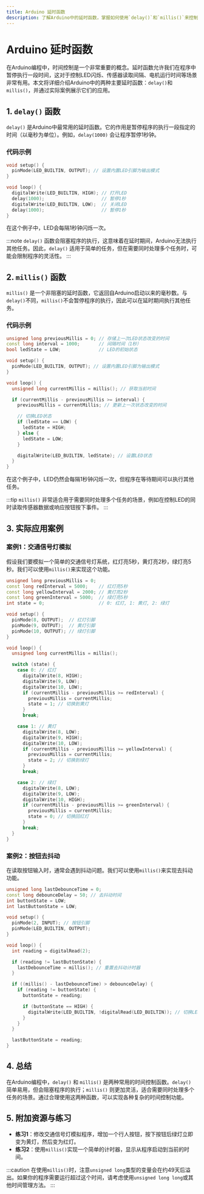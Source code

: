 ```yaml
---
title: Arduino 延时函数
description: 了解Arduino中的延时函数，掌握如何使用`delay()`和`millis()`来控制程序的时间流程。
---
```


# Arduino 延时函数

在Arduino编程中，时间控制是一个非常重要的概念。延时函数允许我们在程序中暂停执行一段时间，这对于控制LED闪烁、传感器读取间隔、电机运行时间等场景非常有用。本文将详细介绍Arduino中的两种主要延时函数：`delay()`和`millis()`，并通过实际案例展示它们的应用。

## 1. `delay()` 函数

`delay()` 是Arduino中最常用的延时函数。它的作用是暂停程序的执行一段指定的时间（以毫秒为单位）。例如，`delay(1000)` 会让程序暂停1秒钟。

### 代码示例

```cpp
void setup() {
  pinMode(LED_BUILTIN, OUTPUT); // 设置内置LED引脚为输出模式
}

void loop() {
  digitalWrite(LED_BUILTIN, HIGH); // 打开LED
  delay(1000);                     // 暂停1秒
  digitalWrite(LED_BUILTIN, LOW);  // 关闭LED
  delay(1000);                     // 暂停1秒
}
```

在这个例子中，LED会每隔1秒钟闪烁一次。

:::note
`delay()` 函数会阻塞程序的执行，这意味着在延时期间，Arduino无法执行其他任务。因此，`delay()` 适用于简单的任务，但在需要同时处理多个任务时，可能会限制程序的灵活性。
:::

## 2. `millis()` 函数

`millis()` 是一个非阻塞的延时函数，它返回自Arduino启动以来的毫秒数。与`delay()`不同，`millis()`不会暂停程序的执行，因此可以在延时期间执行其他任务。

### 代码示例

```cpp
unsigned long previousMillis = 0; // 存储上一次LED状态改变的时间
const long interval = 1000;       // 间隔时间（1秒）
bool ledState = LOW;              // LED的初始状态

void setup() {
  pinMode(LED_BUILTIN, OUTPUT); // 设置内置LED引脚为输出模式
}

void loop() {
  unsigned long currentMillis = millis(); // 获取当前时间

  if (currentMillis - previousMillis >= interval) {
    previousMillis = currentMillis; // 更新上一次状态改变的时间

    // 切换LED状态
    if (ledState == LOW) {
      ledState = HIGH;
    } else {
      ledState = LOW;
    }

    digitalWrite(LED_BUILTIN, ledState); // 设置LED状态
  }
}
```

在这个例子中，LED仍然会每隔1秒钟闪烁一次，但程序在等待期间可以执行其他任务。

:::tip
`millis()` 非常适合用于需要同时处理多个任务的场景，例如在控制LED的同时读取传感器数据或响应按钮按下事件。
:::

## 3. 实际应用案例

### 案例1：交通信号灯模拟

假设我们要模拟一个简单的交通信号灯系统，红灯亮5秒，黄灯亮2秒，绿灯亮5秒。我们可以使用`millis()`来实现这个功能。

```cpp
unsigned long previousMillis = 0;
const long redInterval = 5000;    // 红灯亮5秒
const long yellowInterval = 2000; // 黄灯亮2秒
const long greenInterval = 5000;  // 绿灯亮5秒
int state = 0;                    // 0: 红灯, 1: 黄灯, 2: 绿灯

void setup() {
  pinMode(8, OUTPUT);  // 红灯引脚
  pinMode(9, OUTPUT);  // 黄灯引脚
  pinMode(10, OUTPUT); // 绿灯引脚
}

void loop() {
  unsigned long currentMillis = millis();

  switch (state) {
    case 0: // 红灯
      digitalWrite(8, HIGH);
      digitalWrite(9, LOW);
      digitalWrite(10, LOW);
      if (currentMillis - previousMillis >= redInterval) {
        previousMillis = currentMillis;
        state = 1; // 切换到黄灯
      }
      break;

    case 1: // 黄灯
      digitalWrite(8, LOW);
      digitalWrite(9, HIGH);
      digitalWrite(10, LOW);
      if (currentMillis - previousMillis >= yellowInterval) {
        previousMillis = currentMillis;
        state = 2; // 切换到绿灯
      }
      break;

    case 2: // 绿灯
      digitalWrite(8, LOW);
      digitalWrite(9, LOW);
      digitalWrite(10, HIGH);
      if (currentMillis - previousMillis >= greenInterval) {
        previousMillis = currentMillis;
        state = 0; // 切换回红灯
      }
      break;
  }
}
```

### 案例2：按钮去抖动

在读取按钮输入时，通常会遇到抖动问题。我们可以使用`millis()`来实现去抖动功能。

```cpp
unsigned long lastDebounceTime = 0;
const long debounceDelay = 50; // 去抖动时间
int buttonState = LOW;
int lastButtonState = LOW;

void setup() {
  pinMode(2, INPUT); // 按钮引脚
  pinMode(LED_BUILTIN, OUTPUT);
}

void loop() {
  int reading = digitalRead(2);

  if (reading != lastButtonState) {
    lastDebounceTime = millis(); // 重置去抖动计时器
  }

  if ((millis() - lastDebounceTime) > debounceDelay) {
    if (reading != buttonState) {
      buttonState = reading;

      if (buttonState == HIGH) {
        digitalWrite(LED_BUILTIN, !digitalRead(LED_BUILTIN)); // 切换LED状态
      }
    }
  }

  lastButtonState = reading;
}
```

## 4. 总结

在Arduino编程中，`delay()` 和 `millis()` 是两种常用的时间控制函数。`delay()` 简单易用，但会阻塞程序的执行；`millis()` 则更加灵活，适合需要同时处理多个任务的场景。通过合理使用这两种函数，可以实现各种复杂的时间控制功能。

## 5. 附加资源与练习

- **练习1**：修改交通信号灯模拟程序，增加一个行人按钮，按下按钮后绿灯立即变为黄灯，然后变为红灯。
- **练习2**：使用`millis()`实现一个简单的计时器，显示从程序启动到当前的时间。

:::caution
在使用`millis()`时，注意`unsigned long`类型的变量会在约49天后溢出。如果你的程序需要运行超过这个时间，请考虑使用`unsigned long long`或其他时间管理方法。
:::